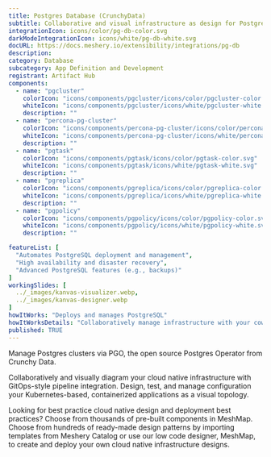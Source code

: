 ```yaml
---
title: Postgres Database (CrunchyData)
subtitle: Collaborative and visual infrastructure as design for Postgres Database (CrunchyData)
integrationIcon: icons/color/pg-db-color.svg
darkModeIntegrationIcon: icons/white/pg-db-white.svg
docURL: https://docs.meshery.io/extensibility/integrations/pg-db
description: 
category: Database
subcategory: App Definition and Development
registrant: Artifact Hub
components:
  - name: "pgcluster"
    colorIcon: "icons/components/pgcluster/icons/color/pgcluster-color.svg"
    whiteIcon: "icons/components/pgcluster/icons/white/pgcluster-white.svg"
    description: ""
  - name: "percona-pg-cluster"
    colorIcon: "icons/components/percona-pg-cluster/icons/color/percona-pg-cluster-color.svg"
    whiteIcon: "icons/components/percona-pg-cluster/icons/white/percona-pg-cluster-white.svg"
    description: ""
  - name: "pgtask"
    colorIcon: "icons/components/pgtask/icons/color/pgtask-color.svg"
    whiteIcon: "icons/components/pgtask/icons/white/pgtask-white.svg"
    description: ""
  - name: "pgreplica"
    colorIcon: "icons/components/pgreplica/icons/color/pgreplica-color.svg"
    whiteIcon: "icons/components/pgreplica/icons/white/pgreplica-white.svg"
    description: ""
  - name: "pgpolicy"
    colorIcon: "icons/components/pgpolicy/icons/color/pgpolicy-color.svg"
    whiteIcon: "icons/components/pgpolicy/icons/white/pgpolicy-white.svg"
    description: ""

featureList: [
  "Automates PostgreSQL deployment and management",
  "High availability and disaster recovery",
  "Advanced PostgreSQL features (e.g., backups)"
]
workingSlides: [
  ../_images/kanvas-visualizer.webp,
  ../_images/kanvas-designer.webp
]
howItWorks: "Deploys and manages PostgreSQL"
howItWorksDetails: "Collaboratively manage infrastructure with your coworkers synchronously sharing the same designs."
published: TRUE
---
```

<p>
Manage Postgres clusters via PGO, the open source Postgres Operator from Crunchy Data.
</p>
<p>
    Collaboratively and visually diagram your cloud native infrastructure with GitOps-style pipeline integration. Design, test, and manage configuration your Kubernetes-based, containerized applications as a visual topology.
</p>
<p>
    Looking for best practice cloud native design and deployment best practices? Choose from thousands of pre-built components in MeshMap. Choose from hundreds of ready-made design patterns by importing templates from Meshery Catalog or use our low code designer, MeshMap, to create and deploy your own cloud native infrastructure designs.
</p>
